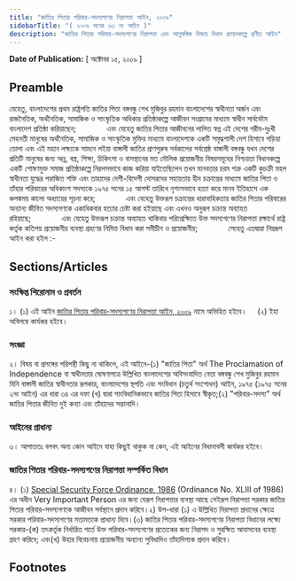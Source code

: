 ```yaml
---
title: "জাতির পিতার পরিবার-সদস্যগণের নিরাপত্তা আইন, ২০০৯"
sidebarTitle: "( ২০০৯ সনের ৬৩ নং আইন )"
description: "জাতির পিতার পরিবার-সদস্যগণের নিরাপত্তা এবং আনুষঙ্গিক বিষয়ে বিধান প্রণয়নকল্পে প্রণীত আইন"
---
```


**Date of Publication:** [ অক্টোবর ১৫, ২০০৯ ]

## Preamble

যেহেতু, বাংলাদেশের প্রথম রাষ্ট্রপতি জাতির পিতা বঙ্গবন্ধু শেখ মুজিবুর রহমান বাংলাদেশের স্বাধীনতা অর্জন এবং রাজনৈতিক, অর্থনৈতিক, সামাজিক ও সাংস্কৃতিক অধিকার প্রতিষ্ঠাকল্পে আজীবন সংগ্রামের মাধ্যমে স্বাধীন সার্বভৌম বাংলাদেশ প্রতিষ্ঠা করিয়াছেন;              এবং যেহেতু জাতির পিতার আজীবনের লালিত স্বপ্ন এই দেশের গরীব-দুঃখী মেহনতী মানুষের অর্থনৈতিক, সামাজিক ও সাংস্কৃতিক মুক্তির মাধ্যমে বাংলাদেশকে একটি সমৃদ্ধশালী দেশ হিসাবে গড়িয়া তোলা এবং এই মহান লক্ষ্যকে সামনে লইয়া বাঙ্গালী জাতির প্রাণপুরুষ সর্বকালের সর্বশ্রেষ্ঠ বাঙ্গালী বঙ্গবন্ধু যখন দেশের প্রতিটি মানুষের জন্য অন্ন, বস্ত্র, শিক্ষা, চিকিৎসা ও বাসস্থানের মত মৌলিক প্রয়োজনীয় বিষয়সমূহের নিশ্চয়তা বিধানকল্পে একটি শোষণমুক্ত সমাজ প্রতিষ্ঠাকল্পে নিরলসভাবে কাজ করিয়া যাইতেছিলেন তখন মানবতার চরম শত্রু একটি কুচক্রী মহল স্বাধীনতা যুদ্ধের পরাজিত শক্তি এবং তাহাদের দেশী-বিদেশী দোসরদের সহায়তায় হীন চক্রান্তের মাধ্যমে জাতির পিতা ও তাঁহার পরিবারের অধিকাংশ সদস্যকে ১৯৭৫ সনের ১৫ আগস্ট তারিখে নৃশংসভাবে হত্যা করে মানব ইতিহাসে এক কলঙ্কময় কালো অধ্যায়ের সূচনা করে;              এবং যেহেতু উক্তরূপ চক্রান্তের ধারাবাহিকতায় জাতির পিতার পরিবারের অন্যান্য জীবিত সদস্যগণকে একাধিকবার হত্যার চেষ্টা করা হইয়াছে এবং এখনও অনুরূপ চক্রান্ত অব্যাহত রহিয়াছে;              এবং যেহেতু উক্তরূপ চক্রান্ত অব্যাহত থাকিবার পরিপ্রেক্ষিতে উক্ত সদস্যগণের নিরাপত্তা রক্ষার্থে রাষ্ট্র কর্তৃক কতিপয় প্রয়োজনীয় ব্যবস্থা গ্রহণের নিমিত্ত বিধান করা সমীচীন ও প্রয়োজনীয়;              সেহেতু এতদ্বারা নিম্নরূপ আইন করা হইল :-

## Sections/Articles

### সংক্ষিপ্ত শিরোনাম ও প্রবর্তন

১। (১) এই আইন [জাতির পিতার পরিবার-সদস্যগণের নিরাপত্তা আইন, ২০০৯](/act-1028.html "জাতির পিতার পরিবার-সদস্যগণের নিরাপত্তা আইন, ২০০৯") নামে অভিহিত হইবে।     (২) ইহা অবিলম্বে কার্যকর হইবে।

### সংজ্ঞা

২। বিষয় বা প্রসঙ্গের পরিপন্থী কিছু না থাকিলে, এই আইনে-(১) "জাতির পিতা" অর্থ The Proclamation of Independence বা স্বাধীনতার ঘোষণাপত্রে উল্লিখিত বাংলাদেশের অবিসংবাদিত নেতা বঙ্গবন্ধু শেখ মুজিবুর রহমান যিনি বাঙ্গালী জাতির স্বাধীনতার রূপকার, বাংলাদেশের স্থপতি এবং সংবিধান (চতুর্থ সংশোধন) আইন, ১৯৭৫ (১৯৭৫ সনের ২নং আইন) এর ধারা ৩৪ এর দফা (খ) দ্বারা সাংবিধানিকভাবে জাতির পিতা হিসাবে স্বীকৃত;(২) "পরিবার-সদস্য" অর্থ জাতির পিতার জীবিত দুই কন্যা এবং তাঁহাদের সন্তানাদি।

### আইনের প্রাধান্য

৩। আপাততঃ বলবৎ অন্য কোন আইনে যাহা কিছুই থাকুক না কেন, এই আইনের বিধানাবলী কার্যকর হইবে।

### জাতির পিতার পরিবার-সদস্যগণের নিরাপত্তা সম্পর্কিত বিধান

৪। (১) [Special Security Force Ordinance, 1986](/act-698.html "Special Security Force Ordinance, 1986") (Ordinance No. XLIII of 1986) এর অধীন Very Important Person এর জন্য যেরূপ নিরাপত্তার ব্যবস্থা আছে সেইরূপ নিরাপত্তা সরকার জাতির পিতার পরিবার-সদস্যগণকে আজীবন সর্বস্থানে প্রদান করিবে।২) উপ-ধারা (১) এ উল্লিখিত নিরাপত্তা প্রদানের ক্ষেত্রে সরকার পরিবার-সদস্যগণের মতামতকে প্রাধান্য দিবে।(৩) জাতির পিতার পরিবার-সদস্যগণের নিরাপত্তা বিধানের লক্ষ্যে সরকার-(ক) তৎকর্তৃক নির্ধারিত শর্তে উক্ত পরিবার-সদস্যগণের প্রত্যেকের জন্য নিরাপদ ও সুরক্ষিত আবাসনের ব্যবস্থা গ্রহণ করিবে; এবং(খ) উহার বিবেচনায় প্রয়োজনীয় অন্যান্য সুবিধাদিও তাঁহাদিগকে প্রদান করিবে।

## Footnotes
